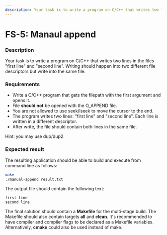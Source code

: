 ```yaml
---
description: Your task is to write a program on C/C++ that writes two lines in the files "first line" and "second line".
---
```


# FS-5: Manaul append

### Description

Your task is to write a program on C/C++ that writes two lines in the files "first line" and "second line".
Writing should happen into two different file descriptors but write into the same file.

### Requirements 

- Write a C/C++ program that gets the filepath with the first argument and opens it.
- File **should not** be opened with the O_APPEND file. 
- You are not allowed to use seek/lseek to move the cursor to the end.
- The program writes two lines: "first line" and "second line". Each line is written in a different descriptor.
- After write, the file should contain both lines in the same file.

Hint: you may use dup/dup2.

### Expected result

The resulting application should be able to build and execute from command line as follows:

```sh
make
./manual-append result.txt
```

The output file should contain the following text:
```
first line
second line
```

The final solution should contain a **Makefile** for the multi-stage build. The Makefile should also contain targets **all** and **clean**. It's recommended to have compiler and compiler flags to be declared as a Makefile variables. Alternatively, **cmake** could also be used instead of make. 